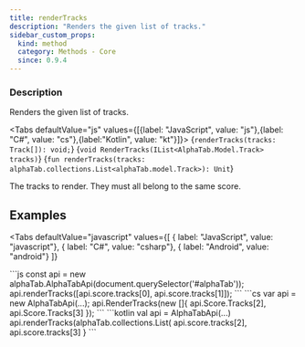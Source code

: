 ```yaml
---
title: renderTracks
description: "Renders the given list of tracks."
sidebar_custom_props:
  kind: method
  category: Methods - Core
  since: 0.9.4
---
```



<SinceBadge since="0.9.4" />

### Description
Renders the given list of tracks.

<Tabs defaultValue="js" values={[{label: "JavaScript", value: "js"},{label: "C#", value: "cs"},{label:"Kotlin", value: "kt"}]}>
<TabItem value="js">
<CodeBlock language="ts">{`renderTracks(tracks: Track[]): void;`}</CodeBlock>
</TabItem>
<TabItem value="cs">
<CodeBlock language="csharp">{`void RenderTracks(IList<AlphaTab.Model.Track> tracks)`}</CodeBlock>
</TabItem>
<TabItem value="kt">
<CodeBlock language="kotlin">{`fun renderTracks(tracks: alphaTab.collections.List<alphaTab.model.Track>): Unit`}</CodeBlock>
</TabItem>
</Tabs>


<ParameterTable>
    <ParameterRow platform="all" name="tracks">
        The tracks to render. They must all belong to the same score.
    </ParameterRow>
</ParameterTable>


## Examples

<Tabs
    defaultValue="javascript"
    values={[
      { label: "JavaScript", value: "javascript"},
      { label: "C#", value: "csharp"},
      { label: "Android", value: "android"}
    ]}
>
<TabItem value="javascript">
```js
const api = new alphaTab.AlphaTabApi(document.querySelector('#alphaTab'));
api.renderTracks([api.score.tracks[0], api.score.tracks[1]]);
```
</TabItem>
<TabItem value="csharp">
```cs
var api = new AlphaTabApi<MyControl>(...);
api.RenderTracks(new []{
    api.Score.Tracks[2],
    api.Score.Tracks[3]
});
```
</TabItem>
<TabItem value="android">
```kotlin
val api = AlphaTabApi<MyControl>(...)
api.renderTracks(alphaTab.collections.List(
    api.score.tracks[2],
    api.score.tracks[3]
}
```
</TabItem>
</Tabs>
